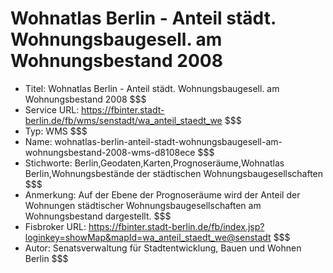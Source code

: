# Wohnatlas Berlin - Anteil städt. Wohnungsbaugesell. am Wohnungsbestand 2008
- Titel: Wohnatlas Berlin - Anteil städt. Wohnungsbaugesell. am Wohnungsbestand 2008 $$$
- Service URL: https://fbinter.stadt-berlin.de/fb/wms/senstadt/wa_anteil_staedt_we $$$
- Typ: WMS $$$
- Name: wohnatlas-berlin-anteil-stadt-wohnungsbaugesell-am-wohnungsbestand-2008-wms-d8108ece $$$
- Stichworte: Berlin,Geodaten,Karten,Prognoseräume,Wohnatlas Berlin,Wohnungsbestände der städtischen Wohnungsbaugesellschaften $$$
- Anmerkung: Auf der Ebene der Prognoseräume wird der Anteil der Wohnungen städtischer Wohnungsbaugesellschaften am Wohnungsbestand dargestellt. $$$
- Fisbroker URL: https://fbinter.stadt-berlin.de/fb/index.jsp?loginkey=showMap&mapId=wa_anteil_staedt_we@senstadt $$$
- Autor: Senatsverwaltung für Stadtentwicklung, Bauen und Wohnen Berlin $$$

